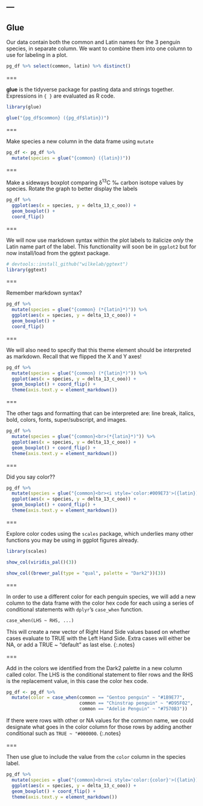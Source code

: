 ---
---

## Glue

Our data contain both the common and Latin names for the 3 penguin species, in separate column. We want to combine them into one column to use for labeling in a plot. 

```r
pg_df %>% select(common, latin) %>% distinct()
```


===

**glue** is the tidyverse package for pasting data and strings together. Expressions in `{ }` are evaluated as R code. 

```r
library(glue)
```


```r
glue("{pg_df$common} ({pg_df$latin})")
```

===

Make species a new column in the data frame using `mutate`

```r
pg_df <- pg_df %>% 
  mutate(species = glue("{common} ({latin})"))
```

===

Make a sideways boxplot comparing δ^13^C ‰ carbon isotope values by species. Rotate the graph to better display the labels


```r
pg_df %>% 
  ggplot(aes(x = species, y = delta_13_c_ooo)) +
  geom_boxplot() +
  coord_flip()
```

===

We will now use markdown syntax within the plot labels to italicize *only* the Latin name part of the label. This functionality will soon be in `ggplot2` but for now install/load from the ggtext package.

```r
# devtools::install_github("wilkelab/ggtext")
library(ggtext)
```

===

Remember markdown syntax? 

```r
pg_df %>% 
  mutate(species = glue("{common} (*{latin}*)")) %>%
  ggplot(aes(x = species, y = delta_13_c_ooo)) +
  geom_boxplot() +
  coord_flip()
```

===

We will also need to specify that this theme element should be interpreted as markdown. Recall that we flipped the X and Y axes! 

```r
pg_df %>% 
  mutate(species = glue("{common} (*{latin}*)")) %>%
  ggplot(aes(x = species, y = delta_13_c_ooo)) +
  geom_boxplot() + coord_flip() +
  theme(axis.text.y = element_markdown()) 
```

===

The other tags and formatting that can be interpreted are: line break, italics, bold, colors, fonts, super/subscript, and images.

```r
pg_df %>% 
  mutate(species = glue("{common}<br>(*{latin}*)")) %>%
  ggplot(aes(x = species, y = delta_13_c_ooo)) +
  geom_boxplot() + coord_flip() +
  theme(axis.text.y = element_markdown()) 
```

===

Did you say color??

```r
pg_df %>% 
  mutate(species = glue("{common}<br><i style='color:#009E73'>({latin})</i>")) %>%
  ggplot(aes(x = species, y = delta_13_c_ooo)) +
  geom_boxplot() + coord_flip() +
  theme(axis.text.y = element_markdown())
```

===

Explore color codes using the `scales` package, which underlies many other functions you may be using in ggplot figures already. 

```r
library(scales)
```
```r
show_col(viridis_pal()(3))
```
```r
show_col((brewer_pal(type = "qual", palette = "Dark2"))(3))
```

===

In order to use a different color for each penguin species, we will add a new column to the data frame with the color hex code for each using a series of conditional statements with `dplyr`'s `case_when` function. 

```
case_when(LHS ~ RHS, ...)
```

This will create a new vector of Right Hand Side values based on whether cases evaluate to TRUE with the Left Hand Side. Extra cases will either be NA, or add a TRUE ~ "default" as last else. 
{:.notes}

===

Add in the colors we identified from the Dark2 palette in a new column called color. The LHS is the conditional statement to filer rows and the RHS is the replacement value, in this case the color hex code.

```r
pg_df <- pg_df %>%
  mutate(color = case_when(common == "Gentoo penguin" ~ "#1B9E77",
                           common == "Chinstrap penguin" ~ "#D95F02",
                           common == "Adelie Penguin" ~ "#7570B3"))
```

If there were rows with other or NA values for the common name, we could designate what goes in the color column for those rows by adding another conditional such as `TRUE ~ "#000000`.
{:.notes}

===

Then use glue to include the value from the `color` column in the species label.

```r
pg_df %>% 
  mutate(species = glue("{common}<br><i style='color:{color}'>({latin})</i>")) %>%
  ggplot(aes(x = species, y = delta_13_c_ooo)) +
  geom_boxplot() + coord_flip() +
  theme(axis.text.y = element_markdown())
```


